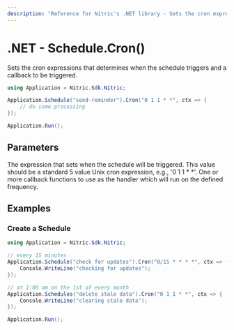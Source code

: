 ```yaml
---
description: "Reference for Nitric's .NET library - Sets the cron expression and one or many handlers to be triggered."
---
```


# .NET - Schedule.Cron()

Sets the cron expressions that determines when the schedule triggers and a callback to be triggered.

```csharp
using Application = Nitric.Sdk.Nitric;

Application.Schedule("send-reminder").Cron("0 1 1 * *", ctx => {
    // do some processing
});

Application.Run();
```

## Parameters

<Properties>
  <Property name="expression" required type="string">
    The expression that sets when the schedule will be triggered. This value
    should be a standard 5 value Unix cron expression, e.g., '0 1 1 * *'.
  </Property>
  <Property
    name="middleware"
    required
    type="Func<IntervalContext, IntervalContext> or List<Middleware<IntervalContext>"
  >
    One or more callback functions to use as the handler which will run on the
    defined frequency.
  </Property>
</Properties>

## Examples

### Create a Schedule

```csharp
using Application = Nitric.Sdk.Nitric;

// every 15 minutes
Application.Schedule("check for updates").Cron("0/15 * * * *", ctx => {
    Console.WriteLine("checking for updates");
});

// at 1:00 am on the 1st of every month
Application.Schedules("delete stale data").Cron("0 1 1 * *", ctx => {
    Console.WriteLine("clearing stale data");
});

Application.Run();
```
